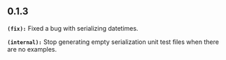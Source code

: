 ## 0.1.3
**`(fix):`** Fixed a bug with serializing datetimes.

**`(internal):`** Stop generating empty serialization unit test files when there are no examples.

